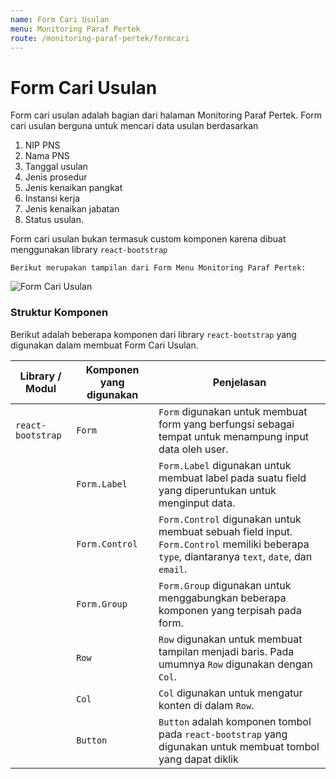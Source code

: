 ```yaml
---
name: Form Cari Usulan
menu: Monitoring Paraf Pertek
route: /monitoring-paraf-pertek/formcari
---
```


# Form Cari Usulan

Form cari usulan adalah bagian dari halaman Monitoring Paraf Pertek. 
Form cari usulan berguna untuk mencari
data usulan berdasarkan 
1. NIP PNS 
2. Nama PNS
3. Tanggal usulan
4. Jenis prosedur
5. Jenis kenaikan pangkat
6. Instansi kerja
7. Jenis kenaikan jabatan
8. Status usulan. 

Form cari usulan bukan termasuk custom komponen karena
dibuat menggunakan library `react-bootstrap`


```Berikut merupakan tampilan dari Form Menu Monitoring Paraf Pertek:```

![Form Cari Usulan](../../src/img/monitoring-pp/M_FormCariUsulan.png)


### Struktur Komponen

Berikut adalah beberapa komponen dari library `react-bootstrap` yang
digunakan dalam membuat Form Cari Usulan.

| Library / Modul   | Komponen yang digunakan | Penjelasan                                                                                                                                   |
| ----------------- | ----------------------- | -------------------------------------------------------------------------------------------------------------------------------------------- |
| `react-bootstrap` | `Form`                  | `Form` digunakan untuk membuat form yang berfungsi sebagai tempat untuk menampung input data oleh user.                                      |
|                   | `Form.Label`            | `Form.Label` digunakan untuk membuat label pada suatu field yang diperuntukan untuk menginput data.                                          |
|                   | `Form.Control`          | `Form.Control` digunakan untuk membuat sebuah field input. `Form.Control` memiliki beberapa `type`, diantaranya `text`, `date`, dan `email`. |
|                   | `Form.Group`            | `Form.Group` digunakan untuk menggabungkan beberapa komponen yang terpisah pada form.                                                        |
|                   | `Row`                   | `Row` digunakan untuk membuat tampilan menjadi baris. Pada umumnya `Row` digunakan dengan `Col`.                                             |
|                   | `Col`                   | `Col` digunakan untuk mengatur konten di dalam `Row`.                                                                                        |
|                   | `Button`                | `Button` adalah komponen tombol pada `react-bootstrap` yang digunakan untuk membuat tombol yang dapat diklik                                 |

